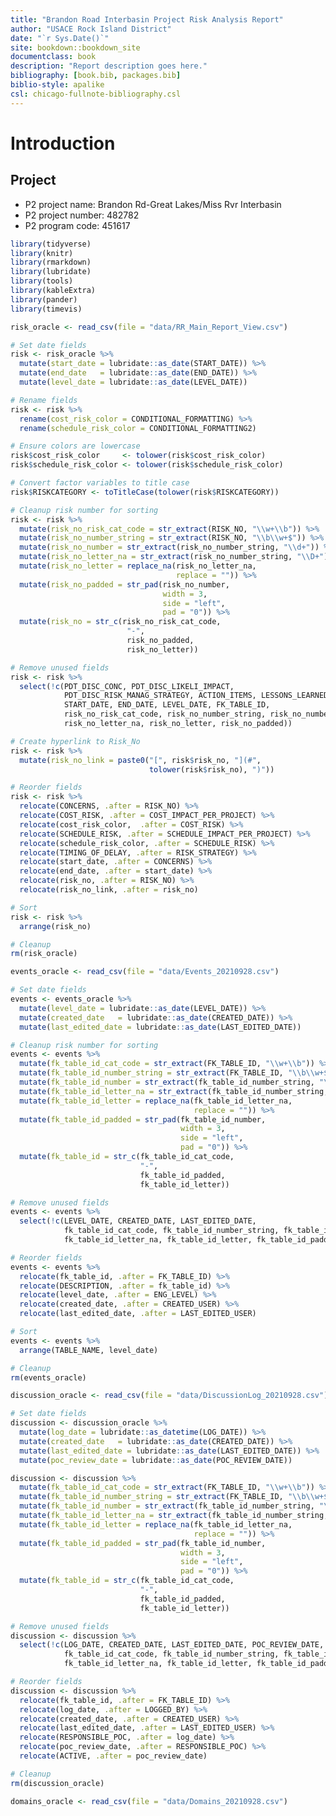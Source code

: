```yaml
--- 
title: "Brandon Road Interbasin Project Risk Analysis Report"
author: "USACE Rock Island District"
date: "`r Sys.Date()`"
site: bookdown::bookdown_site
documentclass: book
description: "Report description goes here."
bibliography: [book.bib, packages.bib]
biblio-style: apalike
csl: chicago-fullnote-bibliography.csl
---
```


# Introduction {-}

## Project 
* P2 project name: Brandon Rd-Great Lakes/Miss Rvr Interbasin
* P2 project number: 482782
* P2 program code: 451617


<!-- Libraries -->
```r
library(tidyverse)
library(knitr)
library(rmarkdown)
library(lubridate)
library(tools)
library(kableExtra)
library(pander)
library(timevis)
```

<!-- Wrangle Data -->
```r
risk_oracle <- read_csv(file = "data/RR_Main_Report_View.csv")

# Set date fields
risk <- risk_oracle %>%
  mutate(start_date = lubridate::as_date(START_DATE)) %>%
  mutate(end_date   = lubridate::as_date(END_DATE)) %>%
  mutate(level_date = lubridate::as_date(LEVEL_DATE))

# Rename fields
risk <- risk %>%
  rename(cost_risk_color = CONDITIONAL_FORMATTING) %>%
  rename(schedule_risk_color = CONDITIONAL_FORMATTING2)

# Ensure colors are lowercase
risk$cost_risk_color     <- tolower(risk$cost_risk_color)
risk$schedule_risk_color <- tolower(risk$schedule_risk_color)

# Convert factor variables to title case
risk$RISKCATEGORY <- toTitleCase(tolower(risk$RISKCATEGORY))

# Cleanup risk number for sorting
risk <- risk %>%
  mutate(risk_no_risk_cat_code = str_extract(RISK_NO, "\\w+\\b")) %>%
  mutate(risk_no_number_string = str_extract(RISK_NO, "\\b\\w+$")) %>%
  mutate(risk_no_number = str_extract(risk_no_number_string, "\\d+")) %>%
  mutate(risk_no_letter_na = str_extract(risk_no_number_string, "\\D+")) %>%
  mutate(risk_no_letter = replace_na(risk_no_letter_na,
                                     replace = "")) %>%
  mutate(risk_no_padded = str_pad(risk_no_number, 
                                  width = 3, 
                                  side = "left",
                                  pad = "0")) %>%
  mutate(risk_no = str_c(risk_no_risk_cat_code, 
                          "-",
                          risk_no_padded,
                          risk_no_letter))

# Remove unused fields
risk <- risk %>%
  select(!c(PDT_DISC_CONC, PDT_DISC_LIKELI_IMPACT, 
            PDT_DISC_RISK_MANAG_STRATEGY, ACTION_ITEMS, LESSONS_LEARNED, 
            START_DATE, END_DATE, LEVEL_DATE, FK_TABLE_ID,
            risk_no_risk_cat_code, risk_no_number_string, risk_no_number,
            risk_no_letter_na, risk_no_letter, risk_no_padded))

# Create hyperlink to Risk_No
risk <- risk %>%
  mutate(risk_no_link = paste0("[", risk$risk_no, "](#", 
                               tolower(risk$risk_no), ")"))

# Reorder fields
risk <- risk %>%
  relocate(CONCERNS, .after = RISK_NO) %>%
  relocate(COST_RISK, .after = COST_IMPACT_PER_PROJECT) %>%
  relocate(cost_risk_color,  .after = COST_RISK) %>%
  relocate(SCHEDULE_RISK, .after = SCHEDULE_IMPACT_PER_PROJECT) %>%
  relocate(schedule_risk_color, .after = SCHEDULE_RISK) %>%
  relocate(TIMING_OF_DELAY, .after = RISK_STRATEGY) %>%
  relocate(start_date, .after = CONCERNS) %>%
  relocate(end_date, .after = start_date) %>%
  relocate(risk_no, .after = RISK_NO) %>%
  relocate(risk_no_link, .after = risk_no)

# Sort
risk <- risk %>%
  arrange(risk_no)

# Cleanup
rm(risk_oracle)
```

```r
events_oracle <- read_csv(file = "data/Events_20210928.csv")

# Set date fields
events <- events_oracle %>%
  mutate(level_date = lubridate::as_date(LEVEL_DATE)) %>%
  mutate(created_date   = lubridate::as_date(CREATED_DATE)) %>%
  mutate(last_edited_date = lubridate::as_date(LAST_EDITED_DATE)) 

# Cleanup risk number for sorting
events <- events %>%
  mutate(fk_table_id_cat_code = str_extract(FK_TABLE_ID, "\\w+\\b")) %>%
  mutate(fk_table_id_number_string = str_extract(FK_TABLE_ID, "\\b\\w+$")) %>%
  mutate(fk_table_id_number = str_extract(fk_table_id_number_string, "\\d+")) %>%
  mutate(fk_table_id_letter_na = str_extract(fk_table_id_number_string, "\\D+")) %>%
  mutate(fk_table_id_letter = replace_na(fk_table_id_letter_na,
                                         replace = "")) %>%
  mutate(fk_table_id_padded = str_pad(fk_table_id_number, 
                                      width = 3, 
                                      side = "left",
                                      pad = "0")) %>%
  mutate(fk_table_id = str_c(fk_table_id_cat_code, 
                             "-",
                             fk_table_id_padded,
                             fk_table_id_letter))

# Remove unused fields
events <- events %>%
  select(!c(LEVEL_DATE, CREATED_DATE, LAST_EDITED_DATE, 
            fk_table_id_cat_code, fk_table_id_number_string, fk_table_id_number,
            fk_table_id_letter_na, fk_table_id_letter, fk_table_id_padded))

# Reorder fields
events <- events %>%
  relocate(fk_table_id, .after = FK_TABLE_ID) %>%
  relocate(DESCRIPTION, .after = fk_table_id) %>%
  relocate(level_date, .after = ENG_LEVEL) %>%
  relocate(created_date, .after = CREATED_USER) %>%
  relocate(last_edited_date, .after = LAST_EDITED_USER)

# Sort
events <- events %>%
  arrange(TABLE_NAME, level_date)

# Cleanup
rm(events_oracle)
```

```r
discussion_oracle <- read_csv(file = "data/DiscussionLog_20210928.csv")

# Set date fields
discussion <- discussion_oracle %>%
  mutate(log_date = lubridate::as_datetime(LOG_DATE)) %>%
  mutate(created_date   = lubridate::as_date(CREATED_DATE)) %>%
  mutate(last_edited_date = lubridate::as_date(LAST_EDITED_DATE)) %>%
  mutate(poc_review_date = lubridate::as_date(POC_REVIEW_DATE))

discussion <- discussion %>%
  mutate(fk_table_id_cat_code = str_extract(FK_TABLE_ID, "\\w+\\b")) %>%
  mutate(fk_table_id_number_string = str_extract(FK_TABLE_ID, "\\b\\w+$")) %>%
  mutate(fk_table_id_number = str_extract(fk_table_id_number_string, "\\d+")) %>%
  mutate(fk_table_id_letter_na = str_extract(fk_table_id_number_string, "\\D+")) %>%
  mutate(fk_table_id_letter = replace_na(fk_table_id_letter_na,
                                         replace = "")) %>%
  mutate(fk_table_id_padded = str_pad(fk_table_id_number, 
                                      width = 3, 
                                      side = "left",
                                      pad = "0")) %>%
  mutate(fk_table_id = str_c(fk_table_id_cat_code, 
                             "-",
                             fk_table_id_padded,
                             fk_table_id_letter))

# Remove unused fields
discussion <- discussion %>%
  select(!c(LOG_DATE, CREATED_DATE, LAST_EDITED_DATE, POC_REVIEW_DATE,
            fk_table_id_cat_code, fk_table_id_number_string, fk_table_id_number,
            fk_table_id_letter_na, fk_table_id_letter, fk_table_id_padded))

# Reorder fields
discussion <- discussion %>%
  relocate(fk_table_id, .after = FK_TABLE_ID) %>%
  relocate(log_date, .after = LOGGED_BY) %>%
  relocate(created_date, .after = CREATED_USER) %>%
  relocate(last_edited_date, .after = LAST_EDITED_USER) %>%
  relocate(RESPONSIBLE_POC, .after = log_date) %>%
  relocate(poc_review_date, .after = RESPONSIBLE_POC) %>%
  relocate(ACTIVE, .after = poc_review_date)

# Cleanup
rm(discussion_oracle)
```

```r
domains_oracle <- read_csv(file = "data/Domains_20210928.csv")


```

